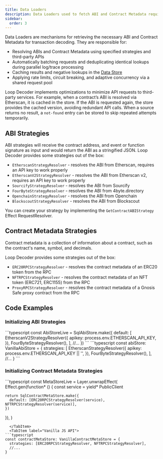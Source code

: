```yaml
---
title: Data Loaders
description: Data Loaders used to fetch ABI and Contract Metadata required for decoding transactions
sidebar:
  order: 3
---
```



Data Loaders are mechanisms for retrieving the necessary ABI and Contract Metadata for transaction decoding. They are responsible for:

- Resolving ABIs and Contract Metadata using specified strategies and third-party APIs
- Automatically batching requests and deduplicating identical lookups during parallel log/trace processing
- Caching results and negative lookups in the [Data Store](/reference/data-store)
- Applying rate limits, circuit breaking, and adaptive concurrency via a shared request pool

Loop Decoder implements optimizations to minimize API requests to third-party services. For example, when a contract’s ABI is resolved via Etherscan, it is cached in the store. If the ABI is requested again, the store provides the cached version, avoiding redundant API calls. When a source returns no result, a `not-found` entry can be stored to skip repeated attempts temporarily.

## ABI Strategies

ABI strategies will receive the contract address, and event or function signature as input and would return the ABI as a stringified JSON. Loop Decoder provides some strategies out of the box:

- `EtherscanStrategyResolver` - resolves the ABI from Etherscan, requires an API key to work properly
- `EtherscanV2StrategyResolver` - resolves the ABI from Etherscan v2, requires an API key to work properly
- `SourcifyStrategyResolver` - resolves the ABI from Sourcify
- `FourByteStrategyResolver` - resolves the ABI from 4byte.directory
- `OpenchainStrategyResolver` - resolves the ABI from Openchain
- `BlockscoutStrategyResolver` - resolves the ABI from Blockscout

You can create your strategy by implementing the `GetContractABIStrategy` Effect RequestResolver.

## Contract Metadata Strategies

Contract metadata is a collection of information about a contract, such as the contract's name, symbol, and decimals.

Loop Decoder provides some strategies out of the box:

- `ERC20RPCStrategyResolver` - resolves the contract metadata of an ERC20 token from the RPC
- `NFTRPCStrategyResolver` - resolves the contract metadata of an NFT token (ERC721, ERC1155) from the RPC
- `ProxyRPCStrategyResolver` - resolves the contract metadata of a Gnosis Safe proxy contract from the RPC

## Code Examples

### Initializing ABI Strategies

<Tabs>
  <TabItem label="Effect API">
```typescript
const AbiStoreLive = SqlAbiStore.make({
  default: [
    EtherscanV2StrategyResolver({
      apikey: process.env.ETHERSCAN_API_KEY,
    }),
    FourByteStrategyResolver(),
  ],
  //...
})
```
  </TabItem>
  <TabItem label="Vanilla JS API">
```typescript
const abiStore: VanillaAbiStore = {
  strategies: [
    EtherscanStrategyResolver({
      apikey: process.env.ETHERSCAN_API_KEY || '',
    }),
    FourByteStrategyResolver(),
  ],
  //...
}
```
  </TabItem>
</Tabs>

### Initializing Contract Metadata Strategies

<Tabs>
  <TabItem label="Effect API">
```typescript
const MetaStoreLive = Layer.unwrapEffect(
  Effect.gen(function* () {
    const service = yield* PublicClient

    return SqlContractMetaStore.make({
      default: [ERC20RPCStrategyResolver(service), NFTRPCStrategyResolver(service)],
    })

}),
)

````
  </TabItem>
  <TabItem label="Vanilla JS API">
```typescript
const contractMetaStore: VanillaContractMetaStore = {
  strategies: [ERC20RPCStrategyResolver, NFTRPCStrategyResolver],
  //...
}
````

  </TabItem>
</Tabs>
